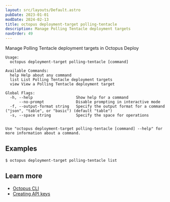```yaml
---
layout: src/layouts/Default.astro
pubDate: 2023-01-01
modDate: 2024-02-13
title: octopus deployment-target polling-tentacle
description: Manage Polling Tentacle deployment targets
navOrder: 49
---
```


Manage Polling Tentacle deployment targets in Octopus Deploy

```
Usage:
  octopus deployment-target polling-tentacle [command]

Available Commands:
  help Help about any command
  list List Polling Tentacle deployment targets
  view View a Polling Tentacle deployment target

Global Flags:
  -h, --help                   Show help for a command
      --no-prompt              Disable prompting in interactive mode
  -f, --output-format string   Specify the output format for a command ("json", "table", or "basic") (default "table")
  -s, --space string           Specify the space for operations


Use "octopus deployment-target polling-tentacle [command] --help" for more information about a command.
```

## Examples

<SamplesInstance />

```
$ octopus deployment-target polling-tentacle list

```

## Learn more

- [Octopus CLI](/docs/octopus-rest-api/cli)
- [Creating API keys](/docs/octopus-rest-api/how-to-create-an-api-key)